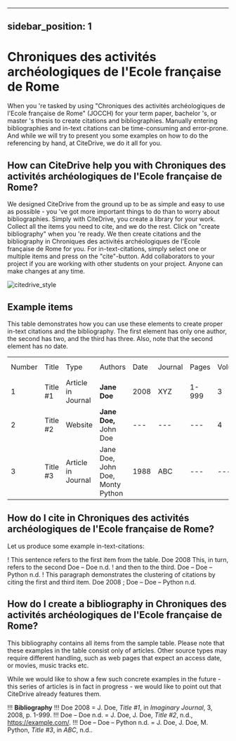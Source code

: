 
---
sidebar_position: 1
---

# Chroniques des activités archéologiques de l'Ecole française de Rome

When you 're tasked by using "Chroniques des activités archéologiques de l'Ecole française de Rome" (JOCCH) for your term paper, bachelor 's, or master 's thesis to create citations and bibliographies.
Manually entering bibliographies and in-text citations can be time-consuming and error-prone. And while we will try to present you some examples on how to do the referencing by hand, at CiteDrive, we do it all for you.

<!---
## About  Chroniques des activités archéologiques de l'Ecole française de Rome

* Title: Chroniques des activités archéologiques de l'Ecole française de Rome
* Short Title (Id): JOCCH)
* Authors: Chroniques des activités archéologiques de l'Ecole française de Rome
* Download: Chroniques des activités archéologiques de l'Ecole française de Rome
 --->

## How can CiteDrive help you with Chroniques des activités archéologiques de l'Ecole française de Rome?

We designed CiteDrive from the ground up to be as simple and easy to use as possible - you 've got more important things to do than to worry about bibliographies. Simply with CiteDrive, you create a library for your work. Collect all the items you need to cite, and we do the rest. Click on "create bibliography" when you 're ready. We then create citations and the bibliography in Chroniques des activités archéologiques de l'Ecole française de Rome for you. For in-text-citations, simply select one or multiple items and press on the "cite"-button. Add collaborators to your project if you are working with other students on your project. Anyone can make changes at any time.


![citedrive_style](images/chroniques-des-activites-archeologiques-de-lecole-francaise-de-rome.svg "Choose Chroniques des activités archéologiques de l'Ecole française de Rome in the CiteDrive App")


## Example items

This table demonstrates how you can use these elements to create proper in-text citations and the bibliography. The first element has only one author, the second has two, and the third has three. Also, note that the second element has no date.


<table>
  <tr>
   <td>Number
   </td>
   <td>Title
   </td>
   <td>Type
   </td>
   <td>Authors
   </td>
   <td>Date
   </td>
   <td>Journal
   </td>
   <td>Pages
   </td>
   <td>Volume
   </td>
   <td>Issue
   </td>
   <td>Access Date
   </td>
  </tr>
  <tr>
   <td>1
   </td>
   <td>Title #1
   </td>
   <td>Article in Journal
   </td>
   <td><strong>Jane Doe</strong>
   </td>
   <td>2008
   </td>
   <td>XYZ
   </td>
   <td>1-999
   </td>
   <td>3
   </td>
   <td>2
   </td>
   <td>--
   </td>
  </tr>
  <tr>
   <td>
2
   </td>
   <td>Title #2
   </td>
   <td>Website
   </td>
   <td><strong>Jane Doe, </strong>John Doe
   </td>
   <td>---
   </td>
   <td>---
   </td>
   <td>---
   </td>
   <td>4
   </td>
   <td>---
   </td>
   <td>2020-05-01
   </td>
  </tr>
  <tr>
   <td>3
   </td>
   <td>Title #3
   </td>
   <td>Article in Journal
   </td>
   <td>Jane Doe, John Doe, Monty Python
   </td>
   <td>1988
   </td>
   <td>ABC
   </td>
   <td>---
   </td>
   <td>---
   </td>
   <td>16
   </td>
   <td>---
   </td>
  </tr>
</table>



## How do I cite in  Chroniques des activités archéologiques de l'Ecole française de Rome?

Let us produce some example in-text-citations:

! This sentence refers to the first item from the table. Doe 2008 This, in turn, refers to the second Doe – Doe n.d.
! and then to the third.  Doe – Doe – Python n.d.
! This paragraph demonstrates the clustering of citations by citing the first and third item. Doe 2008 ; Doe – Doe – Python n.d.



## How do I create a bibliography in Chroniques des activités archéologiques de l'Ecole française de Rome?

This bibliography contains all items from the sample table. Please note that these examples in the table consist only of articles. Other source types may require different handling, such as web pages that expect an access date, or movies, music tracks etc.

While we would like to show a few such concrete examples in the future - this series of articles is in fact in progress - we would like to point out that CiteDrive already features them.


!!! **Bibliography**
!!! Doe 2008 = J. Doe, <i>Title #1</i>, in  <i>Imaginary Journal</i>, 3, 2008, p. 1-999.
!!! Doe – Doe n.d. = J. Doe, J. Doe, <i>Title #2</i>, n.d., https://example.com/.
!!! Doe – Doe – Python n.d. = J. Doe, J. Doe, M. Python, <i>Title #3</i>, in  <i>ABC</i>, n.d..


```
        